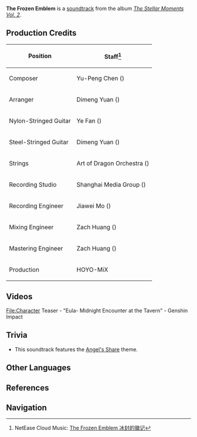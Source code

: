 {{Soundtrack Infobox
|title          =
|image          = The Stellar Moments Vol. 2.png
|album          = The Stellar Moments Vol. 2
|number         = 06
|featured       =
|featured2      =
|featured3      =
|featured_disc  =
|featured_disc2 =
|featured_disc3 =
|youtube_id     = hopQXbkXm94
|youtube_time   = 413
|spotify_id     = 4NX4kmQcUGft7yxQl9DDL1
|played_in      = Character Teaser
|during         = [https://youtu.be/watch?v=fFHfbH8UrFE Character Teaser - "Eula: Midnight Encounter at the Tavern"]
|domain         =
|previous       = Marching of Xiezhi
|next           = Dance of Aphros
}}
'''The Frozen Emblem''' is a [[soundtrack]] from the album ''[[The Stellar Moments Vol. 2]]''.

==Production Credits==
{| class="wikitable" style="text-align:left; height:0.5em"
! Position
! Staff<ref>NetEase Cloud Music: [https://music.163.com/#/song?id=1913532409 The Frozen Emblem 冰封的徽记]</ref>
|-
! Composer
| Yu-Peng Chen ({{Lang|zh=陈致逸|mini=1}})
|-
! Arranger
| Dimeng Yuan ({{Lang|zh=苑迪萌|mini=1}})
|-
! Nylon-Stringed Guitar
| Ye Fan ({{Lang|zh=范晔|mini=1}})
|-
! Steel-Stringed Guitar
| Dimeng Yuan ({{Lang|zh=苑迪萌|mini=1}})
|-
! Strings
| Art of Dragon Orchestra ({{Lang|zh=龙之艺交响乐团|mini=1}})
|-
! Recording Studio
| Shanghai Media Group ({{Lang|zh=上海广播大厦|mini=1}})
|-
! Recording Engineer
| Jiawei Mo ({{Lang|zh=莫家伟|mini=1}})
|-
! Mixing Engineer
| Zach Huang ({{Lang|zh=黄巍|mini=1}})
|-
! Mastering Engineer
| Zach Huang ({{Lang|zh=黄巍|mini=1}})
|-
! Production
| HOYO-MiX
|}

==Videos==
<gallery hideaddbutton="true" captionalign="center">
File:Character Teaser - "Eula- Midnight Encounter at the Tavern" - Genshin Impact
</gallery>

==Trivia==
* This soundtrack features the [[Angel's Share (Soundtrack)|Angel's Share]] theme.

==Other Languages==
{{Other Languages
|default_hidden = 1
|en      = The Frozen Emblem
|zhs     = 冰封的徽记
|zhs_rm  = Bīngfēng de Huījì
|zht     = 冰封的徽記
|zht_rm  = Bīngfēng de Huījì
|ja      = 氷封のエムブレム
|ja_rm   = Hyoufuu no Emuburemu{{Assumed}}
}}

==References==
{{Reflist}}

==Navigation==
{{Soundtrack Navbox|The Stellar Moments}}
